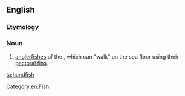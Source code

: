 ==English==
{{rfi}}
{{wikipedia}}
{{wikispecies|Brachionichthys}}

===Etymology===
{{compound|hand|fish}}

===Noun===
{{en-noun|es}}

# {{zoology}} [[anglerfish]]es of the {{taxlink|Brachionichthys|genus}}, which can "walk" on the sea floor using their [[pectoral fin]]s.

[[Category:en:Fish]]

[[ta:handfish]]